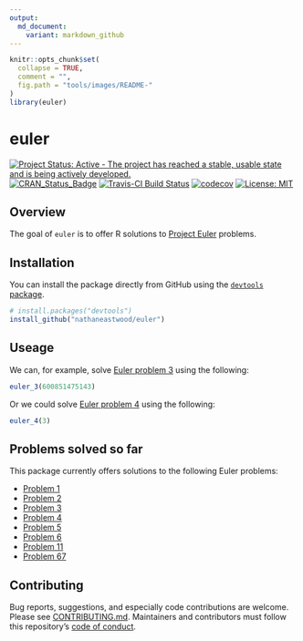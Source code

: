 ```yaml
---
output:
  md_document:
    variant: markdown_github
---
```


<!-- README.md is generated from README.Rmd. Please edit that file -->

```r
knitr::opts_chunk$set(
  collapse = TRUE,
  comment = "",
  fig.path = "tools/images/README-"
)
library(euler)
```

# euler

[![Project Status: Active - The project has reached a stable, usable state and is being actively developed.](http://www.repostatus.org/badges/latest/active.svg)](http://www.repostatus.org/#active)
[![CRAN_Status_Badge](http://www.r-pkg.org/badges/version/euler)](http://cran.r-project.org/package=euler)
[![Travis-CI Build Status](https://travis-ci.org/nathaneastwood/euler.svg?branch=master)](https://travis-ci.org/nathaneastwood/euler)
[![codecov](https://codecov.io/gh/nathaneastwood/euler/branch/master/graph/badge.svg)](https://codecov.io/gh/nathaneastwood/euler)
[![License: MIT](https://img.shields.io/badge/License-MIT-yellow.svg)](https://opensource.org/licenses/MIT)

## Overview

The goal of `euler` is to offer R solutions to [Project Euler](https://projecteuler.net) problems.

## Installation

You can install the package directly from GitHub using the [`devtools` package](https://github.com/r-lib/devtools).

```r
# install.packages("devtools")
install_github("nathaneastwood/euler")
```

## Useage

We can, for example, solve [Euler problem 3](https://projecteuler.net/problem=3) using the following:

```r
euler_3(600851475143)
```

Or we could solve [Euler problem 4](https://projecteuler.net/problem=4) using the following:

```r
euler_4(3)
```

## Problems solved so far

This package currently offers solutions to the following Euler problems:

* [Problem 1](https://projecteuler.net/problem=1)
* [Problem 2](https://projecteuler.net/problem=2)
* [Problem 3](https://projecteuler.net/problem=3)
* [Problem 4](https://projecteuler.net/problem=4)
* [Problem 5](https://projecteuler.net/problem=5)
* [Problem 6](https://projecteuler.net/problem=6)
* [Problem 11](https://projecteuler.net/problem=11)
* [Problem 67](https://projecteuler.net/problem=67)

## Contributing

Bug reports, suggestions, and especially code contributions are welcome. Please see [CONTRIBUTING.md](https://github.com/nathaneastwood/euler/blob/master/CONTRIBUTING.md). Maintainers and contributors must follow this repository's [code of conduct](https://thoughtbot.com/open-source-code-of-conduct).
